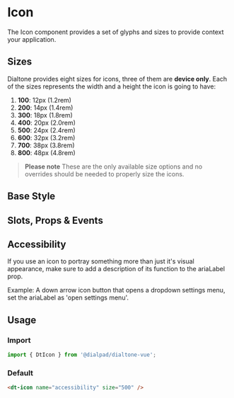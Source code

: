 

<Meta of={IconStories}/>

# Icon

<Subtitle>
  The Icon component provides a set of glyphs and sizes to provide context your application.
</Subtitle>

## Sizes

Dialtone provides eight sizes for icons, three of them are **device only**. Each of the sizes represents the width and
a height the icon is going to have:

1. **100**: 12px (1.2rem)
2. **200**: 14px (1.4rem)
3. **300**: 18px (1.8rem)
4. **400**: 20px (2.0rem)
5. **500**: 24px (2.4rem)
6. **600**: 32px (3.2rem)
7. **700**: 38px (3.8rem)
8. **800**: 48px (4.8rem)

> **Please note** These are the only available size options and no overrides should be needed to properly size the icons.

## Base Style

<Canvas>
  <Story of={IconStories.Default} />
</Canvas>

## Slots, Props & Events

<Controls />

## Accessibility

If you use an icon to portray something more than just it's visual appearance, make sure to add a description of its
function to the ariaLabel prop.

Example: A down arrow icon button that opens a dropdown settings menu, set the ariaLabel as 'open settings menu'.

## Usage

### Import

```js
import { DtIcon } from '@dialpad/dialtone-vue';
```

### Default

```html
<dt-icon name="accessibility" size="500" />
```
